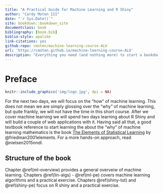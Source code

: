 ```yaml
--- 
title: "A Practical Guide for Machine Learning and R Shiny"
author: "Cardy Moten III"
date: "`r Sys.Date()`"
site: bookdown::bookdown_site
documentclass: book
bibliography: [book.bib]
biblio-style: apalike
link-citations: yes
github-repo: cmoten/machine-learning-course-ALU
url: 'https://cmoten.github.io/machine-learning-course-ALU'
description: "Everything you need (and nothing more) to start a bookdown book."
---
```


# Preface {-}

```r
knitr::include_graphics('img/logo.jpg', dpi = NA)
```



For the next two days, we will focus on the "how" of machine learning. This does not mean we are simply glossing over the "why" of machine learning, but quite frankly, we will not have the time in this short course. After we cover machine learning we will spend two days learning about R Shiny and will build a couple of web applications with it. Having said all that, a good textbook reference to start learning the about the "why" of machine learning mathematics is the book [The Elements of Statistical Learning](https://web.stanford.edu/~hastie/ElemStatLearn/) by @friedman2001elements. For a more hands-on approach, read @nielsen2015nndl. 

## Structure of the book {-}
Chapter \@ref(ml-overview) provides a general overveiw of machine learning. Chapters \@ref(lin-algs) - \@ref(ml-pe) covers machine learning algorithms and a practical exercise. Chapters \@ref(shiny-tut) and \@ref(shiny-pe) focus on R shiny and a practical exercise. 
